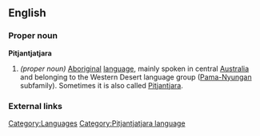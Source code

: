 {{wikipedia}}
==English==
===Proper noun===
'''Pitjantjatjara'''

#''(proper noun)'' [[aboriginal|Aboriginal]] [[language]], mainly spoken in central [[Australia]] and belonging to the Western Desert language group ([[Pama-Nyungan]] subfamily). Sometimes it is also called [[Pitjantjara]].

===External links===
{{ethnologue|code=pjt}}

[[Category:Languages]]
[[Category:Pitjantjatjara language]]